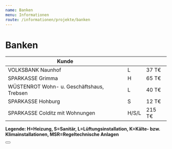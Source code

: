 ```yaml
---
name: Banken
menu: Informationen
route: /informationen/projekte/banken
---
```



# Banken

| Kunde                                     |       |        |
| ----------------------------------------- | ----- | ------ |
| VOLKSBANK Naunhof                         | L     | 37 T€  |
| SPARKASSE Grimma                          | H     | 65 T€  |
| WÜSTENROT Wohn- u. Geschäftshaus, Trebsen | L     | 40 T€  |
| SPARKASSE Hohburg                         | S     | 12 T€  |
| SPARKASSE Colditz mit Wohnungen           | H/S/L | 215 T€ |

**Legende: H=Heizung, S=Sanitär, L=Lüftungsinstallation, K=Kälte- bzw. Klimainstallationen, MSR=Regeltechnische Anlagen**

<Button />
